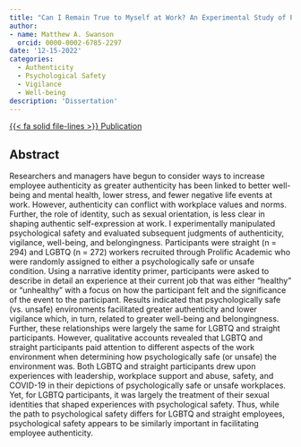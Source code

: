 ```yaml
---
title: "Can I Remain True to Myself at Work? An Experimental Study of Psychologically Safe Versus Unsafe Workplaces on LGBTQ and Straight Perceptions of Authenticity, Vigilance, Belongingness, and Well-Being"
author: 
- name: Matthew A. Swanson
  orcid: 0000-0002-6785-2297
date: '12-15-2022'
categories: 
  - Authenticity
  - Psychological Safety
  - Vigilance
  - Well-being
description: 'Dissertation'
---
```


[{{< fa solid file-lines >}} Publication](https://www.proquest.com/dissertations-theses/can-i-remain-true-myself-at-work-experimental/docview/2770014140/se-2){.btn target="_blank"}


## Abstract

Researchers and managers have begun to consider ways to increase employee authenticity as greater authenticity has been linked to better well-being and mental health, lower stress, and fewer negative life events at work. However, authenticity can conflict with workplace values and norms. Further, the role of identity, such as sexual orientation, is less clear in shaping authentic self-expression at work. I experimentally manipulated psychological safety and evaluated subsequent judgments of authenticity, vigilance, well-being, and belongingness. Participants were straight (n = 294) and LGBTQ (n = 272) workers recruited through Prolific Academic who were randomly assigned to either a psychologically safe or unsafe condition. Using a narrative identity primer, participants were asked to describe in detail an experience at their current job that was either “healthy” or “unhealthy” with a focus on how the participant felt and the significance of the event to the participant. Results indicated that psychologically safe (vs. unsafe) environments facilitated greater authenticity and lower vigilance which, in turn, related to greater well-being and belongingness. Further, these relationships were largely the same for LGBTQ and straight participants. However, qualitative accounts revealed that LGBTQ and straight participants paid attention to different aspects of the work environment when determining how psychologically safe (or unsafe) the environment was. Both LGBTQ and straight participants drew upon experiences with leadership, workplace support and abuse, safety, and COVID-19 in their depictions of psychologically safe or unsafe workplaces. Yet, for LGBTQ participants, it was largely the treatment of their sexual identities that shaped experiences with psychological safety. Thus, while the path to psychological safety differs for LGBTQ and straight employees, psychological safety appears to be similarly important in facilitating employee authenticity.

